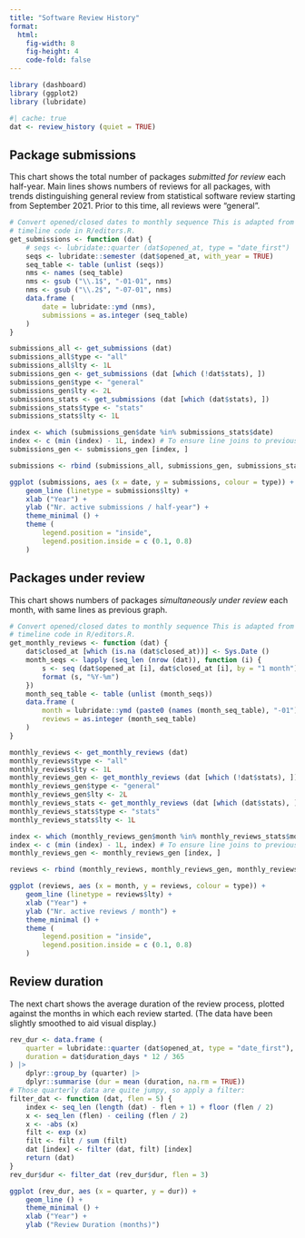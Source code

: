 ```yaml
---
title: "Software Review History"
format: 
  html:
    fig-width: 8
    fig-height: 4
    code-fold: false
---
```


```r
library (dashboard)
library (ggplot2)
library (lubridate)
```


```r
#| cache: true
dat <- review_history (quiet = TRUE)
```

## Package submissions

This chart shows the total number of packages *submitted for review* each
half-year. Main lines shows numbers of reviews for all packages, with trends
distinguishing general review from statistical software review starting from
September 2021. Prior to this time, all reviews were "general".

```r
# Convert opened/closed dates to monthly sequence This is adapted from the editors
# timeline code in R/editors.R.
get_submissions <- function (dat) {
    # seqs <- lubridate::quarter (dat$opened_at, type = "date_first")
    seqs <- lubridate::semester (dat$opened_at, with_year = TRUE)
    seq_table <- table (unlist (seqs))
    nms <- names (seq_table)
    nms <- gsub ("\\.1$", "-01-01", nms)
    nms <- gsub ("\\.2$", "-07-01", nms)
    data.frame (
        date = lubridate::ymd (nms),
        submissions = as.integer (seq_table)
    )
}

submissions_all <- get_submissions (dat)
submissions_all$type <- "all"
submissions_all$lty <- 1L
submissions_gen <- get_submissions (dat [which (!dat$stats), ])
submissions_gen$type <- "general"
submissions_gen$lty <- 2L
submissions_stats <- get_submissions (dat [which (dat$stats), ])
submissions_stats$type <- "stats"
submissions_stats$lty <- 1L

index <- which (submissions_gen$date %in% submissions_stats$date)
index <- c (min (index) - 1L, index) # To ensure line joins to previous
submissions_gen <- submissions_gen [index, ]

submissions <- rbind (submissions_all, submissions_gen, submissions_stats)
```
```r
ggplot (submissions, aes (x = date, y = submissions, colour = type)) +
    geom_line (linetype = submissions$lty) +
    xlab ("Year") +
    ylab ("Nr. active submissions / half-year") +
    theme_minimal () +
    theme (
        legend.position = "inside",
        legend.position.inside = c (0.1, 0.8)
    )
```

## Packages under review

This chart shows numbers of packages *simultaneously under review* each month,
with same lines as previous graph.


```r
# Convert opened/closed dates to monthly sequence This is adapted from the editors
# timeline code in R/editors.R.
get_monthly_reviews <- function (dat) {
    dat$closed_at [which (is.na (dat$closed_at))] <- Sys.Date ()
    month_seqs <- lapply (seq_len (nrow (dat)), function (i) {
        s <- seq (dat$opened_at [i], dat$closed_at [i], by = "1 month")
        format (s, "%Y-%m")
    })
    month_seq_table <- table (unlist (month_seqs))
    data.frame (
        month = lubridate::ymd (paste0 (names (month_seq_table), "-01")),
        reviews = as.integer (month_seq_table)
    )
}

monthly_reviews <- get_monthly_reviews (dat)
monthly_reviews$type <- "all"
monthly_reviews$lty <- 1L
monthly_reviews_gen <- get_monthly_reviews (dat [which (!dat$stats), ])
monthly_reviews_gen$type <- "general"
monthly_reviews_gen$lty <- 2L
monthly_reviews_stats <- get_monthly_reviews (dat [which (dat$stats), ])
monthly_reviews_stats$type <- "stats"
monthly_reviews_stats$lty <- 1L

index <- which (monthly_reviews_gen$month %in% monthly_reviews_stats$month)
index <- c (min (index) - 1L, index) # To ensure line joins to previous
monthly_reviews_gen <- monthly_reviews_gen [index, ]

reviews <- rbind (monthly_reviews, monthly_reviews_gen, monthly_reviews_stats)
```

```r
ggplot (reviews, aes (x = month, y = reviews, colour = type)) +
    geom_line (linetype = reviews$lty) +
    xlab ("Year") +
    ylab ("Nr. active reviews / month") +
    theme_minimal () +
    theme (
        legend.position = "inside",
        legend.position.inside = c (0.1, 0.8)
    )
```

## Review duration

The next chart shows the average duration of the review process, plotted
against the months in which each review started. (The data have been slightly
smoothed to aid visual display.)

```r
rev_dur <- data.frame (
    quarter = lubridate::quarter (dat$opened_at, type = "date_first"),
    duration = dat$duration_days * 12 / 365
) |>
    dplyr::group_by (quarter) |>
    dplyr::summarise (dur = mean (duration, na.rm = TRUE))
# Those quarterly data are quite jumpy, so apply a filter:
filter_dat <- function (dat, flen = 5) {
    index <- seq_len (length (dat) - flen + 1) + floor (flen / 2)
    x <- seq_len (flen) - ceiling (flen / 2)
    x <- -abs (x)
    filt <- exp (x)
    filt <- filt / sum (filt)
    dat [index] <- filter (dat, filt) [index]
    return (dat)
}
rev_dur$dur <- filter_dat (rev_dur$dur, flen = 3)
```

```r
ggplot (rev_dur, aes (x = quarter, y = dur)) +
    geom_line () +
    theme_minimal () +
    xlab ("Year") +
    ylab ("Review Duration (months)")
```
